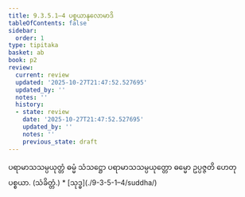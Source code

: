 ```yaml
---
title: 9.3.5.1–4 ပစ္စယာနုလောမာဒိ
tableOfContents: false
sidebar:
  order: 1
type: tipitaka
basket: ab
book: p2
review:
  current: review
  updated: '2025-10-27T21:47:52.527695'
  updated_by: ''
  notes: ''
  history:
  - state: review
    date: '2025-10-27T21:47:52.527695'
    updated_by: ''
    notes: ''
    previous_state: draft
---
```



<ReviewStatus review={frontmatter.review} showDetails={true} />

<HypothesisAnnotation frontmatter={frontmatter} />

<DynamicBreadcrumb />

<Division number="61" book="p2" e="ch" v="38" p="274">

<Paragraph number="2242" book="p2">
ပရာမာသသမ္ပယုတ္တံ ဓမ္မံ သံသဋ္ဌော ပရာမာသသမ္ပယုတ္တော ဓမ္မော ဥပ္ပဇ္ဇတိ ဟေတုပစ္စယာ. (သံခိတ္တံ.)

</Paragraph>
</Division>

<TableOfContents book="p2" section="9.3.5.1">
* [သုဒ္ဓ](./9-3-5-1–4/suddha/)
</TableOfContents>